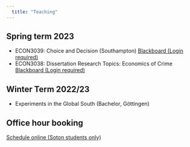 ```yaml
---
  title: "Teaching"
---
```


## Spring term 2023

-   ECON3039: Choice and Decision (Southampton) [Blackboard (Login required)](https://blackboard.soton.ac.uk/ultra/courses/_213786_1/cl/outline)
-   ECON3038: Dissertation Research Topics: Economics of Crime [Blackboard (Login required)](https://blackboard.soton.ac.uk/ultra/courses/_213611_1/cl/outline)

## Winter Term 2022/23

-   Experiments in the Global South (Bachelor, Göttingen)

## Office hour booking

<a href='https://outlook.office365.com/owa/calendar/RienerOfficeHour@sotonac.onmicrosoft.com/bookings/'>Schedule online (Soton students only)</a>
